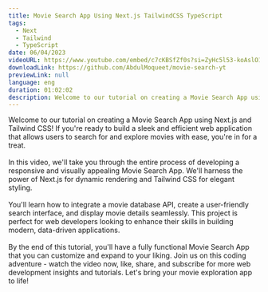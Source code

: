 ```yaml
---
title: Movie Search App Using Next.js TailwindCSS TypeScript
tags: 
  - Next
  - Tailwind
  - TypeScript
date: 06/04/2023
videoURL: https://www.youtube.com/embed/c7cKBSfZf0s?si=ZyHc5l53-koAslO1
downloadLink: https://github.com/AbdulMoqueet/movie-search-yt
previewLink: null
language: eng
duration: 01:02:02
description: Welcome to our tutorial on creating a Movie Search App using Next.js and Tailwind CSS! If you're ready to build a sleek and efficient web application that allows users to search for and explore movies with ease, you're in for a treat.
---
```


Welcome to our tutorial on creating a Movie Search App using Next.js and Tailwind CSS! If you're ready to build a sleek and efficient web application that allows users to search for and explore movies with ease, you're in for a treat.<br /><br />In this video, we'll take you through the entire process of developing a responsive and visually appealing Movie Search App. We'll harness the power of Next.js for dynamic rendering and Tailwind CSS for elegant styling.<br /><br />You'll learn how to integrate a movie database API, create a user-friendly search interface, and display movie details seamlessly. This project is perfect for web developers looking to enhance their skills in building modern, data-driven applications.<br /><br />By the end of this tutorial, you'll have a fully functional Movie Search App that you can customize and expand to your liking. Join us on this coding adventure - watch the video now, like, share, and subscribe for more web development insights and tutorials. Let's bring your movie exploration app to life!
